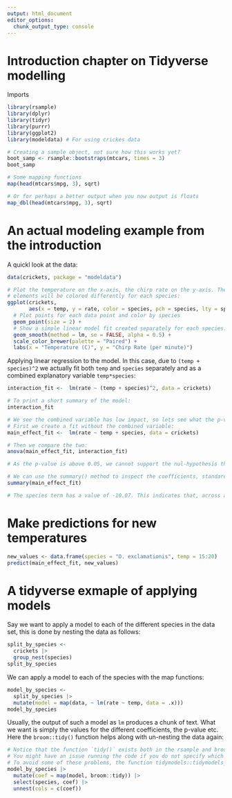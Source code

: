 ```yaml
---
output: html_document
editor_options: 
  chunk_output_type: console
---
```

# Introduction chapter on Tidyverse modelling

Imports
```r
library(rsample)
library(dplyr)
library(tidyr)
library(purrr)
library(ggplot2)
library(modeldata) # For using crickes data
```


```r
# Creating a sample object, not sure how this works yet?
boot_samp <- rsample::bootstraps(mtcars, times = 3)
boot_samp
```

```r
# Some mapping functions
map(head(mtcars$mpg, 3), sqrt)

# Or for perhaps a better output when you now output is floats
map_dbl(head(mtcars$mpg, 3), sqrt)
```

# An actual modeling example from the introduction
A quickl look at the data:
```r
data(crickets, package = "modeldata")

# Plot the temperature on the x-axis, the chirp rate on the y-axis. The plot
# elements will be colored differently for each species:
ggplot(crickets, 
       aes(x = temp, y = rate, color = species, pch = species, lty = species)) + 
  # Plot points for each data point and color by species
  geom_point(size = 2) + 
  # Show a simple linear model fit created separately for each species:
  geom_smooth(method = lm, se = FALSE, alpha = 0.5) + 
  scale_color_brewer(palette = "Paired") +
  labs(x = "Temperature (C)", y = "Chirp Rate (per minute)")
```

Applying linear regression to the model. In this case, due to `(temp + species)^2` we actually fit both `temp` and `species` separately and as a combined explanatory variable `temp*species`:
```r
interaction_fit <-  lm(rate ~ (temp + species)^2, data = crickets) 

# To print a short summary of the model:
interaction_fit

# We see the combined variable has low impact, so lets see what the p-value is with ANOVA.
# First we create a fit without the combined variable:
main_effect_fit <-  lm(rate ~ temp + species, data = crickets) 

# Then we compare the two:
anova(main_effect_fit, interaction_fit)

# As the p-value is above 0.05, we cannot support the nul-hypothesis that they are equal. It is better to use the model without the combined variable.

# We can use the summary() method to inspect the coefficients, standard errors, and p-values of each model term:
summary(main_effect_fit)

# The species term has a value of -10.07. This indicates that, across all temperature values, O. niveus has a chirp rate that is about 10 fewer chirps per minute than O. exclamationis
```

# Make predictions for new temperatures
```r
new_values <- data.frame(species = "O. exclamationis", temp = 15:20)
predict(main_effect_fit, new_values)
```


# A tidyverse exmaple of applying models
Say we want to apply a model to each of the different species in the data set, this is done by nesting the data as follows:
```r
split_by_species <- 
  crickets |> 
  group_nest(species) 
split_by_species
```

We can apply a model to each of the species with the map functions:
```r
model_by_species <- 
  split_by_species |> 
  mutate(model = map(data, ~ lm(rate ~ temp, data = .x)))
model_by_species
```

Usually, the output of such a model as `lm` produces a chunk of text. What we want is simply the values for the different coefficients, the p-value etc. Here the `broom::tidy()` function helps along with un-nesting the data again:
```r
# Notice that the function `tidy()` exists both in the rsample and broom package.
# You might have an issue running the code if you do not specify which package to be used.
# To avoid some of these problems, the function tidymodels::tidymodels_prefer() exists.
model_by_species |> 
  mutate(coef = map(model, broom::tidy)) |> 
  select(species, coef) |> 
  unnest(cols = c(coef))
```
























